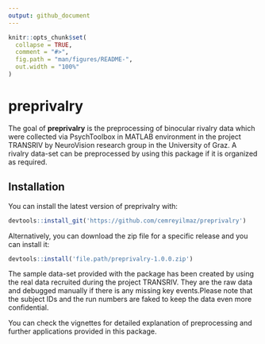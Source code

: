 ```yaml
---
output: github_document
---
```


<!-- README.md is generated from README.Rmd. Please edit that file -->

```r
knitr::opts_chunk$set(
  collapse = TRUE,
  comment = "#>",
  fig.path = "man/figures/README-",
  out.width = "100%"
)
```

# preprivalry

The goal of **preprivalry** is the preprocessing of binocular rivalry data which were collected via PsychToolbox in MATLAB environment in the project TRANSRIV by NeuroVision research group in the University of Graz. A rivalry data-set can be preprocessed by using this package if it is organized as required.

## Installation

You can install the latest version of preprivalry with:

``` r
devtools::install_git('https://github.com/cemreyilmaz/preprivalry')
```

Alternatively, you can download the zip file for a specific release and you can install it:

``` r
devtools::install('file.path/preprivalry-1.0.0.zip')
```

The sample data-set provided with the package has been created by using the real data recruited during the project TRANSRIV. They are the raw data and debugged manually if there is any missing key events.Please note that the subject IDs and the run numbers are faked to keep the data even more confidential.

You can check the vignettes for detailed explanation of preprocessing and further applications provided in this package.
